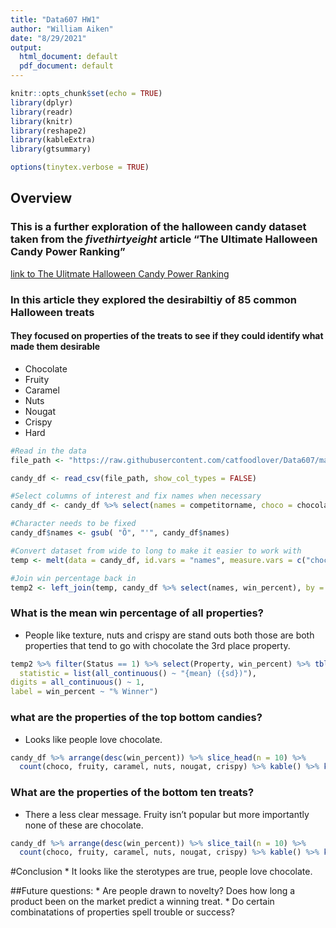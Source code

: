 ```yaml
---
title: "Data607 HW1"
author: "William Aiken"
date: "8/29/2021"
output:
  html_document: default
  pdf_document: default
---
```


```r
knitr::opts_chunk$set(echo = TRUE)
library(dplyr)
library(readr)  
library(knitr)
library(reshape2)
library(kableExtra)
library(gtsummary)
```

```r
options(tinytex.verbose = TRUE)
```

## Overview
### This is a further exploration of the halloween candy dataset taken from the *fivethirtyeight* article "The Ultimate Halloween Candy Power Ranking"
[link to The Ulitmate Halloween Candy Power Ranking](https://fivethirtyeight.com/videos/the-ultimate-halloween-candy-power-ranking/)

### In this article they explored the desirabiltiy of 85 common Halloween treats
#### They focused on properties of the treats to see if they could identify what made them desirable
* Chocolate
* Fruity
* Caramel
* Nuts
* Nougat
* Crispy
* Hard

```r
#Read in the data
file_path <- "https://raw.githubusercontent.com/catfoodlover/Data607/main/Data607_HW1_Data_WilliamAiken.csv"

candy_df <- read_csv(file_path, show_col_types = FALSE)

#Select columns of interest and fix names when necessary
candy_df <- candy_df %>% select(names = competitorname, choco = chocolate, fruity, caramel, nuts = peanutyalmondy, nougat, crispy = crispedricewafer, win_percent = winpercent)

#Character needs to be fixed
candy_df$names <- gsub( "Õ", "'", candy_df$names)

#Convert dataset from wide to long to make it easier to work with
temp <- melt(data = candy_df, id.vars = "names", measure.vars = c("choco", "fruity", "caramel", "nuts", "nougat", "crispy"), variable.name = "Property", value.name = "Status")

#Join win percentage back in
temp2 <- left_join(temp, candy_df %>% select(names, win_percent), by = "names")
```

### What is the mean win percentage of all properties?
* People like texture, nuts and crispy are stand outs both those are both properties that tend to go with chocolate the 3rd place property.
```r
temp2 %>% filter(Status == 1) %>% select(Property, win_percent) %>% tbl_summary(by = Property, 
  statistic = list(all_continuous() ~ "{mean} ({sd})"),
digits = all_continuous() ~ 1,
label = win_percent ~ "% Winner")

```


### what are the properties of the top bottom candies?
* Looks like people love chocolate.
```r
candy_df %>% arrange(desc(win_percent)) %>% slice_head(n = 10) %>% 
  count(choco, fruity, caramel, nuts, nougat, crispy) %>% kable() %>% kable_styling()
```

### What are the properties of the bottom ten treats?
* There a less clear message.  Fruity isn't popular but more importantly none of these are chocolate.
```r
candy_df %>% arrange(desc(win_percent)) %>% slice_tail(n = 10) %>% 
  count(choco, fruity, caramel, nuts, nougat, crispy) %>% kable() %>% kable_styling()
```

#Conclusion
* It looks like the sterotypes are true, people love chocolate.

##Future questions:
* Are people drawn to novelty?  Does how long a product been on the market predict a winning treat.
* Do certain combinatations of properties spell trouble or success?


